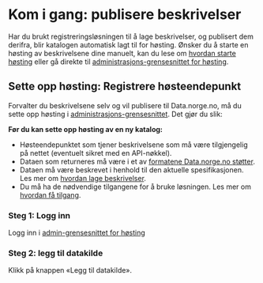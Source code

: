 # Kom i gang: publisere beskrivelser

Har du brukt registreringsløsningen til å lage beskrivelser, og publisert dem derifra, blir katalogen automatisk lagt til for høsting. Ønsker du å starte en høsting av beskrivelsene dine manuelt, kan du lese om [hvordan starte høsting](/getting-started/triggering-harvest) eller gå direkte til [administrasjons-grensesnittet for høsting](https://admin.fellesdatakatalog.digdir.no/data-sources).

## Sette opp høsting: Registrere høsteendepunkt

Forvalter du beskrivelsene selv og vil publisere til Data.norge.no, må du sette opp høsting i [administrasjons-grensesnittet](https://admin.fellesdatakatalog.digdir.no/data-sources). Det gjør du slik:

**Før du kan sette opp høsting av en ny katalog:**

- Høsteendepunktet som tjener beskrivelsene som må være tilgjengelig på nettet (eventuelt sikret med en API-nøkkel).
- Dataen som returneres må være i et av [formatene Data.norge.no støtter](/getting-started/creating-descriptions-self).
- Dataen må være beskrevet i henhold til den aktuelle spesifikasjonen. Les mer om [hvordan lage beskrivelser](/getting-started/creating-descriptions-self).
- Du må ha de nødvendige tilgangene for å bruke løsningen. Les mer om [hvordan få tilgang](https://samarbeid.digdir.no/felles-datakatalog/ta-i-bruk-felles-datakatalog/1619).

### Steg 1: Logg inn

Logg inn i [admin-grensesnittet for høsting](https://admin.fellesdatakatalog.digdir.no/data-sources)

### Steg 2: legg til datakilde

Klikk på knappen «Legg til datakilde».
